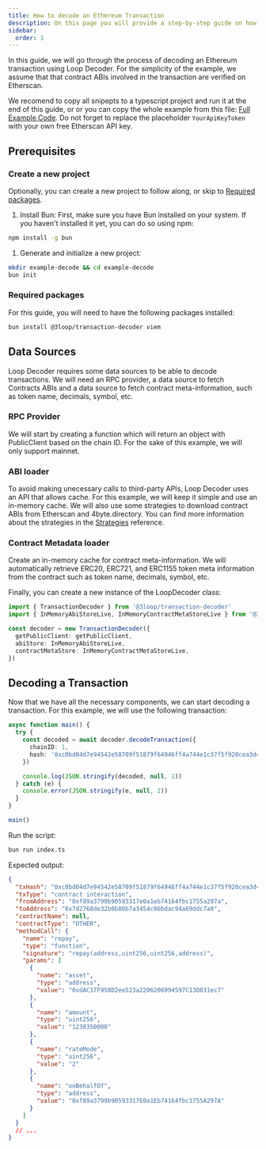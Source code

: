 ```yaml
---
title: How to decode an Ethereum Transaction
description: On this page you will provide a step-by-step guide on how to decode and interpret an Ethereum transaction using Loop Decoder.
sidebar:
  order: 1
---
```



In this guide, we will go through the process of decoding an Ethereum transaction using Loop Decoder. For the simplicity of the example, we assume that that contract ABIs involved in the transaction are verified on Etherscan.

We recomend to copy all snipepts to a typescript project and run it at the end of this guide, or or you can copy the whole example from this file: [Full Example Code](https://stackblitz.com/edit/vitejs-vite-hpenle?file=src%2Fdecoder.ts). Do not forget to replace the placeholder `YourApiKeyToken` with your own free Etherscan API key.

## Prerequisites

### Create a new project

Optionally, you can create a new project to follow along, or skip to [Required packages](#required-packages).

1. Install Bun:
   First, make sure you have Bun installed on your system. If you haven't installed it yet, you can do so using npm:

```bash
npm install -g bun
```

1. Generate and initialize a new project:

```bash
mkdir example-decode && cd example-decode
bun init
```

### Required packages

For this guide, you will need to have the following packages installed:

```bash
bun install @3loop/transaction-decoder viem
```

## Data Sources

Loop Decoder requires some data sources to be able to decode transactions. We will need an RPC provider, a data source to fetch Contracts ABIs and a data source to fetch contract meta-information, such as token name, decimals, symbol, etc.

### RPC Provider

We will start by creating a function which will return an object with PublicClient based on the chain ID. For the sake of this example, we will only support mainnet.

<RpcProvider />

### ABI loader

To avoid making unecessary calls to third-party APIs, Loop Decoder uses an API that allows cache. For this example, we will keep it simple and use an in-memory cache.
We will also use some strategies to download contract ABIs from Etherscan and 4byte.directory. You can find more information about the strategies in the [Strategies](/reference/data-loaders/) reference.

### Contract Metadata loader

Create an in-memory cache for contract meta-information. We will automatically retrieve ERC20, ERC721, and ERC1155 token meta information from the contract such as token name, decimals, symbol, etc.

Finally, you can create a new instance of the LoopDecoder class:

```ts
import { TransactionDecoder } from '@3loop/transaction-decoder'
import { InMemoryAbiStoreLive, InMemoryContractMetaStoreLive } from '@3loop/transaction-decoder/in-memory'

const decoder = new TransactionDecoder({
  getPublicClient: getPublicClient,
  abiStore: InMemoryAbiStoreLive,
  contractMetaStore: InMemoryContractMetaStoreLive,
})
```

## Decoding a Transaction

Now that we have all the necessary components, we can start decoding a transaction. For this example, we will use the following transaction:

```ts
async function main() {
  try {
    const decoded = await decoder.decodeTransaction({
      chainID: 1,
      hash: '0xc0bd04d7e94542e58709f51879f64946ff4a744e1c37f5f920cea3d478e115d7',
    })

    console.log(JSON.stringify(decoded, null, 2))
  } catch (e) {
    console.error(JSON.stringify(e, null, 2))
  }
}

main()
```

Run the script:

```bash
bun run index.ts
```

Expected output:

```json
{
  "txHash": "0xc0bd04d7e94542e58709f51879f64946ff4a744e1c37f5f920cea3d478e115d7",
  "txType": "contract interaction",
  "fromAddress": "0xf89a3799b90593317e0a1eb74164fbc1755a297a",
  "toAddress": "0x7d2768de32b0b80b7a3454c06bdac94a69ddc7a9",
  "contractName": null,
  "contractType": "OTHER",
  "methodCall": {
    "name": "repay",
    "type": "function",
    "signature": "repay(address,uint256,uint256,address)",
    "params": [
      {
        "name": "asset",
        "type": "address",
        "value": "0xdAC17F958D2ee523a2206206994597C13D831ec7"
      },
      {
        "name": "amount",
        "type": "uint256",
        "value": "1238350000"
      },
      {
        "name": "rateMode",
        "type": "uint256",
        "value": "2"
      },
      {
        "name": "onBehalfOf",
        "type": "address",
        "value": "0xf89a3799b90593317E0a1Eb74164fbc1755A297A"
      }
    ]
  }
  // ...
}
```
